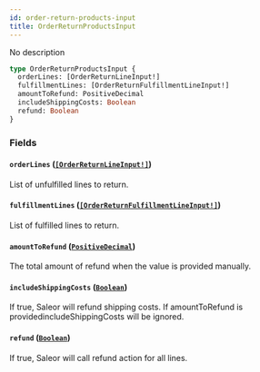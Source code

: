 ```yaml
---
id: order-return-products-input
title: OrderReturnProductsInput
---
```


No description

```graphql
type OrderReturnProductsInput {
  orderLines: [OrderReturnLineInput!]
  fulfillmentLines: [OrderReturnFulfillmentLineInput!]
  amountToRefund: PositiveDecimal
  includeShippingCosts: Boolean
  refund: Boolean
}
```

### Fields

#### `orderLines` ([`[OrderReturnLineInput!]`](../../../developer/api-reference/inputs/order-return-line-input))

List of unfulfilled lines to return.

#### `fulfillmentLines` ([`[OrderReturnFulfillmentLineInput!]`](../../../developer/api-reference/inputs/order-return-fulfillment-line-input))

List of fulfilled lines to return.

#### `amountToRefund` ([`PositiveDecimal`](../../../developer/api-reference/scalars/positive-decimal))

The total amount of refund when the value is provided manually.

#### `includeShippingCosts` ([`Boolean`](../../../developer/api-reference/scalars/boolean))

If true, Saleor will refund shipping costs. If amountToRefund is providedincludeShippingCosts will be ignored.

#### `refund` ([`Boolean`](../../../developer/api-reference/scalars/boolean))

If true, Saleor will call refund action for all lines.

